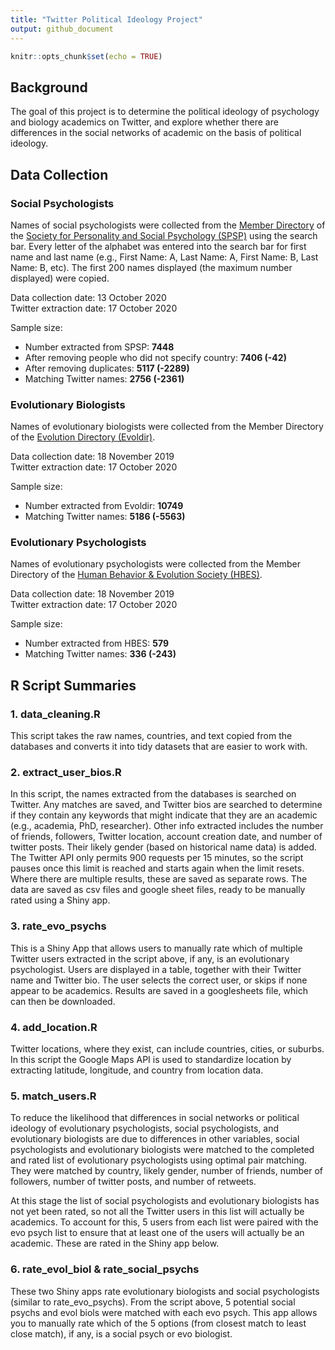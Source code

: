 ```yaml
---
title: "Twitter Political Ideology Project"
output: github_document
---
```


```r
knitr::opts_chunk$set(echo = TRUE)
```


## Background

The goal of this project is to determine the political ideology of psychology and biology academics on Twitter, and explore whether there are differences in the social networks of academic on the basis of political ideology.

## Data Collection

### Social Psychologists 
Names of social psychologists were collected from the [Member Directory](http://connect.spsp.org/network/members) of the [Society for Personality and Social Psychology (SPSP)](https://www.spsp.org/) using the search bar. Every letter of the alphabet was entered into the search bar for first name and last name (e.g., First Name: A, Last Name: A, First Name: B, Last Name: B, etc). The first 200 names displayed (the maximum number displayed) were copied.  

Data collection date: 13 October 2020   
Twitter extraction date: 17 October 2020

Sample size:

* Number extracted from SPSP: **7448**
* After removing people who did not specify country: **7406 (-42)**
* After removing duplicates: **5117 (-2289)**
* Matching Twitter names: **2756 (-2361)**

### Evolutionary Biologists
Names of evolutionary biologists were collected from the Member Directory of the [Evolution Directory (Evoldir)](https://evol.mcmaster.ca/evoldir.html). 

Data collection date: 18 November 2019   
Twitter extraction date: 17 October 2020

Sample size:  

* Number extracted from Evoldir: **10749**
* Matching Twitter names: **5186 (-5563)**

### Evolutionary Psychologists
Names of evolutionary psychologists were collected from the Member Directory of the [Human Behavior & Evolution Society (HBES)](https://www.hbes.com/). 

Data collection date: 18 November 2019  
Twitter extraction date: 17 October 2020

Sample size:  

* Number extracted from HBES: **579**
* Matching Twitter names: **336 (-243)**

## R Script Summaries

### 1. data_cleaning.R
This script takes the raw names, countries, and text copied from the databases and converts it into tidy datasets that are easier to work with. 

### 2. extract_user_bios.R
In this script, the names extracted from the databases is searched on Twitter. Any matches are saved, and Twitter bios are searched to determine if they contain any keywords 
that might indicate that they are an academic (e.g., academia, PhD, researcher). Other info extracted includes the number of friends, followers, Twitter location,
account creation date, and number of twitter posts. Their likely gender (based on historical name data) is added. The Twitter API only permits 900 requests per 15 minutes, 
so the script pauses once this limit is reached and starts again when the limit resets. Where there are multiple results, these are saved as separate rows. The data are
saved as csv files and google sheet files, ready to be manually rated using a Shiny app.

### 3. rate_evo_psychs
This is a Shiny App that allows users to manually rate which of multiple Twitter users extracted in the script above, if any, is an evolutionary psychologist. Users 
are displayed in a table, together with their Twitter name and Twitter bio. The user selects the correct user, or skips if none appear to be academics. Results are
saved in a googlesheets file, which can then be downloaded.

### 4. add_location.R
Twitter locations, where they exist, can include countries, cities, or suburbs. In this script the Google Maps API is used to standardize location by extracting latitude, 
longitude, and country from location data. 

### 5. match_users.R
To reduce the likelihood that differences in social networks or political ideology of evolutionary psychologists, social psychologists, and evolutionary biologists are due to differences in other variables, social psychologists and evolutionary biologists were matched to the completed and rated list of evolutionary psychologists using optimal pair matching. They were matched by country, likely gender, number of friends, number of followers, number of twitter posts, and number of retweets. 

At this stage the list of social psychologists and evolutionary biologists has not yet been rated, so not all the Twitter users in this list will actually be academics. To account for this, 5 users from each list were paired with the evo psych list to ensure that at least one of the users will actually be an academic. These are rated in the Shiny app below. 

### 6. rate_evol_biol & rate_social_psychs
These two Shiny apps rate evolutionary biologists and social psychologists (similar to rate_evo_psychs). From the script above, 5 potential social psychs and evol biols were matched with each evo psych. This app allows you to manually rate which of the 5 options (from closest match to least close match), if any, is a social psych or evo biologist. 




